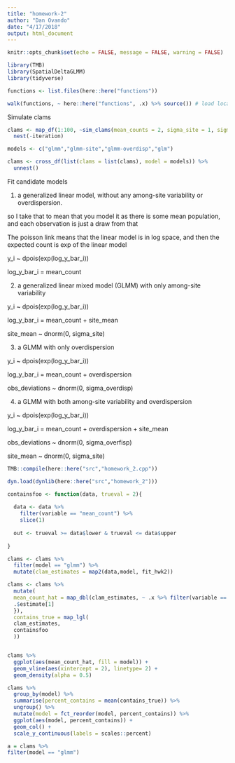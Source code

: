 ```yaml
---
title: "homework-2"
author: "Dan Ovando"
date: "4/17/2018"
output: html_document
---
```


```r
knitr::opts_chunk$set(echo = FALSE, message = FALSE, warning = FALSE)
```

```r
library(TMB)
library(SpatialDeltaGLMM)
library(tidyverse)

functions <- list.files(here::here("functions"))

walk(functions, ~ here::here("functions", .x) %>% source()) # load local functions

```


Simulate clams 

```r

clams <- map_df(1:100, ~sim_clams(mean_counts = 2, sigma_site = 1, sigma_overdisp = 0.25, n_counts  = 10, n_sites = 10) %>% mutate(iteration = .x)) %>% 
  nest(-iteration)

models <- c("glmm","glmm-site","glmm-overdisp","glm")

clams <- cross_df(list(clams = list(clams), model = models)) %>% 
  unnest()

```

Fit candidate models

1.	a generalized linear model, without any among-site variability or overdispersion.  

so I take that to mean that you model it as there is some mean population, and each observation is just a draw from that

The poisson link means that the linear model is in log space, and then the expected count is exp of the linear model

y_i ~ dpois(exp(log_y_bar_i))

log_y_bar_i = mean_count

2.	a generalized linear mixed model (GLMM) with only among-site variability

y_i ~ dpois(exp(log_y_bar_i))

log_y_bar_i = mean_count + site_mean

site_mean ~ dnorm(0, sigma_site)

3.	a GLMM with only overdispersion

y_i ~ dpois(exp(log_y_bar_i))

log_y_bar_i = mean_count + overdispersion

obs_deviations ~ dnorm(0, sigma_overdisp)

4.	a GLMM with both among-site variability and overdispersion

y_i ~ dpois(exp(log_y_bar_i))

log_y_bar_i = mean_count + overdispersion + site_mean

obs_deviations ~ dnorm(0, sigma_overfisp)

site_mean ~ dnorm(0, sigma_site)

```r

TMB::compile(here::here("src","homework_2.cpp"))

dyn.load(dynlib(here::here("src","homework_2")))

containsfoo <- function(data, trueval = 2){
  
  data <- data %>% 
    filter(variable == "mean_count") %>% 
    slice(1)
  
  out <- trueval >= data$lower & trueval <= data$upper
  
}

clams <- clams %>% 
  filter(model == "glmm") %>% 
  mutate(clam_estimates = map2(data,model, fit_hwk2)) 

clams <- clams %>%
  mutate(
  mean_count_hat = map_dbl(clam_estimates, ~ .x %>% filter(variable == "mean_count") %>% {
  .$estimate[1]
  }),
  contains_true = map_lgl(
  clam_estimates,
  containsfoo
  ))



```

```r
clams %>% 
  ggplot(aes(mean_count_hat, fill = model)) + 
  geom_vline(aes(xintercept = 2), linetype= 2) +
  geom_density(alpha = 0.5)
```

```r

clams %>% 
  group_by(model) %>% 
  summarise(percent_contains = mean(contains_true)) %>% 
  ungroup() %>% 
  mutate(model = fct_reorder(model, percent_contains)) %>% 
  ggplot(aes(model, percent_contains)) + 
  geom_col() + 
  scale_y_continuous(labels = scales::percent)

a = clams %>% 
filter(model == "glmm")

```





